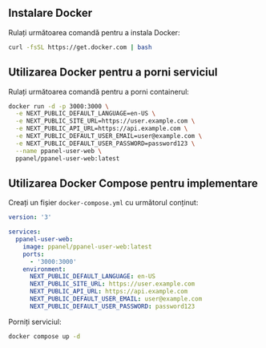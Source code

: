 ## Instalare Docker

Rulați următoarea comandă pentru a instala Docker:

```bash
curl -fsSL https://get.docker.com | bash
```

## Utilizarea Docker pentru a porni serviciul

Rulați următoarea comandă pentru a porni containerul:

```bash
docker run -d -p 3000:3000 \
  -e NEXT_PUBLIC_DEFAULT_LANGUAGE=en-US \
  -e NEXT_PUBLIC_SITE_URL=https://user.example.com \
  -e NEXT_PUBLIC_API_URL=https://api.example.com \
  -e NEXT_PUBLIC_DEFAULT_USER_EMAIL=user@example.com \
  -e NEXT_PUBLIC_DEFAULT_USER_PASSWORD=password123 \
  --name ppanel-user-web \
  ppanel/ppanel-user-web:latest
```

## Utilizarea Docker Compose pentru implementare

Creați un fișier `docker-compose.yml` cu următorul conținut:

```yaml
version: '3'

services:
  ppanel-user-web:
    image: ppanel/ppanel-user-web:latest
    ports:
      - '3000:3000'
    environment:
      NEXT_PUBLIC_DEFAULT_LANGUAGE: en-US
      NEXT_PUBLIC_SITE_URL: https://user.example.com
      NEXT_PUBLIC_API_URL: https://api.example.com
      NEXT_PUBLIC_DEFAULT_USER_EMAIL: user@example.com
      NEXT_PUBLIC_DEFAULT_USER_PASSWORD: password123
```

Porniți serviciul:

```bash
docker compose up -d
```



<Giscus />
